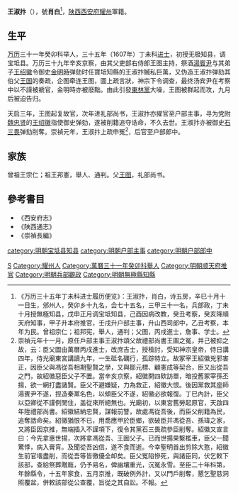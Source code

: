 '''王淑抃'''（{{bd|?||?|catIdx=W王}}），號'''肖白'''<ref>《万历三十五年丁未科进士履历便览》：王淑抃，肖白，诗五房，辛巳十月十一日生，邠州人，癸卯乡十九名，会七十五名，三甲三十一名，兵部政，丁未十月授無極知县，戊申正月调宝坻知县，己酉因病改教，癸丑考察，癸亥降順天府知事，甲子升本府推官，壬戌升户部主事，升山西司郎中，乙丑考察，本年为民。曾祖宗仁；祖邦宪，舉人，通判；父图，丙戌進士，詹事、学士。</ref>，[[陕西|陕西]][[西安府|西安府]][[耀州|耀州]]軍籍。

== 生平 ==
[[万历|万历]]三十一年癸卯科举人，三十五年（1607年）丁未科[[进士|进士]]，初授无极知县，调宝坻县。万历三十九年辛亥京察，由其父吏部右侍郎王图主持，祭酒[[湯賓尹|湯賓尹]]与其弟子[[王绍徽|王绍徽]]令御史[[金明時|金明時]]弹劾时任寶坻知縣的王淑抃贓私巨萬，又伪造王淑抃弹劾其伯父[[王国|王国]]的奏疏，企图牵连王图，圖上疏言狀，神宗下令调查，最终汤宾尹在考察中以不謹被褫官，金明時亦被廢黜。由此引發[[東林黨|東林黨]]大噪，王图被群起而攻，九月后被迫告归。

天启三年，王图起复故官，次年进礼部尚书，王淑抃亦擢官至户部主事，寻为党附[[魏忠贤|魏忠贤]]的[[王绍徽|王绍徽]]指使御史弹劾，遂被削籍追夺诰命，不久去世。王淑抃亦被御史[[石三畏|石三畏]]弹劾削奪。崇禎元年，王淑抃上疏申冤<ref>崇禎元年十一月，原任戶部主事王淑抃頌父故禮部尚書王圖之冤，并己被抑之故，云：臣父圖由萬曆丙戌進士，改庶吉士，授檢討，受知神宗皇帝，侍日講四年，侍光廟東宮講讀九年，一生砥名礪行，孤踪特立。故冢宰王紹徽兇邪害正，因臣父與馮從吾相期聖賢之學，又與鄒元標、顧憲成等契合，臣又出從吾之門，故紹徽惡臣父子不置。當辛亥京察，紹徽開四欵訪單，暗投舊冢宰孫丕揚，欲一網打盡諸賢。臣父不避嫌疑，力為救正，紹徽大恨。後因黨救其座師湯賓尹不遂，捏造秦黨名色，以傾臣父不遂，紹徽必欲報復。丁巳內計，臣父以亞卿從不謹例閒住，盖從來所絕無也。光廟初，以東宮舊勞起原官，天啟四年陞禮部尚書。紹徽結納忠賢，謀報前讐，故處馮從吾後，而臣父削籍為民，追奪誥命矣。紹徽猶恨不已，用喬應甲於臣鄉，欲破臣并馮從吾、孫瑋之家，又將臣因京推，無端插入不謹項下，復令其黨石三畏疏參臣削奪。紹徽又宣言曰：今先拿惠世揚，次將拿馮從吾、王圖父子。已而世揚果繫檻車，臣父一聞驚悸，病入膏肓。及聞從吾凶信，遂不食而逝。今幸聖明首出剪除大憝，紹徽生前官堦盡削，而從吾等皆徼優全卹矣。臣父冤陷慘死，與諸臣同，伏乞敕下該部，查給祭葬贈廕，仍予易名，俾幽壤重光，沉冤永雪。至臣二十年科第，年餘縣令，十五年家食，五月京推，既破例外計，又以門戶削奪，懇乞聖慈洞照覆盆，併敕該部從公查覆，旨從之其自訟。不報。</ref>，后官至户部郎中。

== 家族 ==
曾祖王宗仁；祖王邦憲，舉人、通判。父[[王图|王图]]，礼部尚书。

{{start box}}
{{s-off}}
{{s-before|[[秦士文|秦士文]]<br>}}
{{s-title|明朝[[宝坻县|宝坻县]]知县|1608年-1609年}}
{{s-after|[[劉惟忠|劉惟忠]]<br>}}
{{end box}}

== 參考書目 ==
{{reflist}}
*《西安府志》
*《陕西通志》
*《崇禎長編》

{{萬曆三十五年丁未科殿試金榜}}

{{Authority control}}

{{DEFAULTSORT:Wang王}}
[[Category:王姓|S]]
[[Category:耀州人|Category:耀州人]]
[[Category:萬曆三十一年癸卯科舉人|Category:萬曆三十一年癸卯科舉人]]
[[category:明朝宝坻县知县|category:明朝宝坻县知县]]
[[Category:明朝顺天府推官|Category:明朝顺天府推官]]
[[category:明朝户部主事|category:明朝户部主事]]
[[category:明朝户部郎中|category:明朝户部郎中]]
[[Category:明朝兵部觀政|Category:明朝兵部觀政]]
[[Category:明朝無極縣知縣|Category:明朝無極縣知縣]]